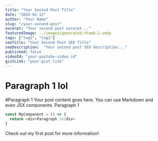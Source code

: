 ```yaml
---
title: "Your Second Post Title"
date: "2024-02-12"
author: "Your Name"
slug: "/your-second-post"
excerpt: "Your second post excerpt..."
featuredImage: ../images/generated-thumb-2.webp
tags: ["tag1", "tag2"]
seoTitle: "Your Second Post SEO Title"
seoDescription:  "Your second post SEO description..."
published: false
videoId: "your-youtube-video-id"
gistLink: "your-gist-link"
---
```



# Paragraph 1 lol
#Paragraph 1
Your post content goes here. You can use Markdown and even JSX components.
Paragraph 1
```javascript
const MyComponent = () => {
  return <div>Paragraph 1</div>
}
```

Check out my <Link to="/your-first-post">first post</Link> for more information!
